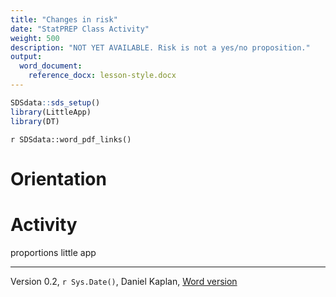 ```yaml
---
title: "Changes in risk"
date: "StatPREP Class Activity"
weight: 500
description: "NOT YET AVAILABLE. Risk is not a yes/no proposition."
output:
  word_document:
    reference_docx: lesson-style.docx
---
```




```r
SDSdata::sds_setup()
library(LittleApp) 
library(DT)
```

`r SDSdata::word_pdf_links()`

# Orientation


 
# Activity

proportions little app



----------------------

Version 0.2, `r Sys.Date()`, Daniel Kaplan, [Word version](`r paste0("/word-versions/",tools::file_path_sans_ext(knitr::current_input()), ".docx")`) 
